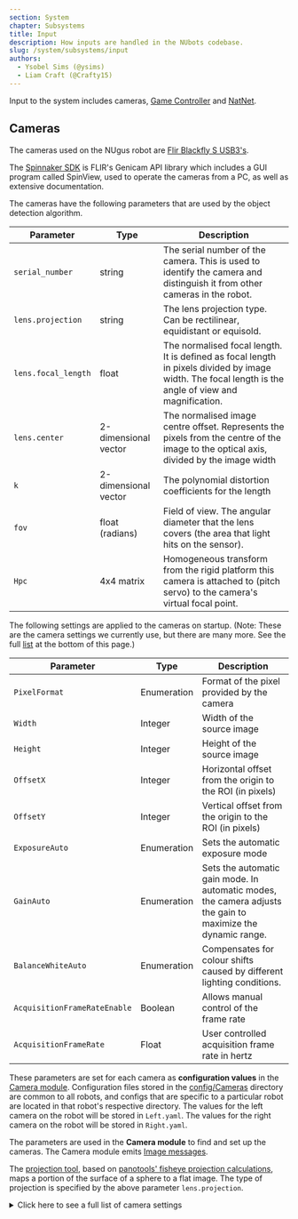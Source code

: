 ```yaml
---
section: System
chapter: Subsystems
title: Input
description: How inputs are handled in the NUbots codebase.
slug: /system/subsystems/input
authors:
  - Ysobel Sims (@ysims)
  - Liam Craft (@Crafty15)
---
```


Input to the system includes cameras, [Game Controller](https://github.com/RoboCup-Humanoid-TC/GameController) and [NatNet](https://optitrack.com/products/natnet-sdk/).

## Cameras

The cameras used on the NUgus robot are [Flir Blackfly S USB3's](https://www.flir.com/support/products/blackfly-s-usb3/?vertical=machine+vision&segment=iis#Overview).

The [Spinnaker SDK](https://www.flir.com/support-center/iis/machine-vision/downloads/spinnaker-sdk-and-firmware-download/) is FLIR's Genicam API library which includes a GUI program called SpinView, used to operate the cameras from a PC, as well as extensive documentation.

The cameras have the following parameters that are used by the object detection algorithm.

| Parameter           | Type                 | Description                                                                                                                                           |
| ------------------- | -------------------- | ----------------------------------------------------------------------------------------------------------------------------------------------------- |
| `serial_number`     | string               | The serial number of the camera. This is used to identify the camera and distinguish it from other cameras in the robot.                              |
| `lens.projection`   | string               | The lens projection type. Can be rectilinear, equidistant or equisold.                                                                                |
| `lens.focal_length` | float                | The normalised focal length. It is defined as focal length in pixels divided by image width. The focal length is the angle of view and magnification. |
| `lens.center`       | 2-dimensional vector | The normalised image centre offset. Represents the pixels from the centre of the image to the optical axis, divided by the image width                |
| `k`                 | 2-dimensional vector | The polynomial distortion coefficients for the length                                                                                                 |
| `fov`               | float (radians)      | Field of view. The angular diameter that the lens covers (the area that light hits on the sensor).                                                    |
| `Hpc`               | 4x4 matrix           | Homogeneous transform from the rigid platform this camera is attached to (pitch servo) to the camera's virtual focal point.                           |

The following settings are applied to the cameras on startup. (Note: These are the camera settings we currently use, but there are many more. See the full <a href="#settings_list">list</a> at the bottom of this page.)

| Parameter                    | Type        | Description                                                                                                  |
| ---------------------------- | ----------- | ------------------------------------------------------------------------------------------------------------ |
| `PixelFormat`                | Enumeration | Format of the pixel provided by the camera                                                                   |
| `Width`                      | Integer     | Width of the source image                                                                                    |
| `Height`                     | Integer     | Height of the source image                                                                                   |
| `OffsetX`                    | Integer     | Horizontal offset from the origin to the ROI (in pixels)                                                     |
| `OffsetY`                    | Integer     | Vertical offset from the origin to the ROI (in pixels)                                                       |
| `ExposureAuto`               | Enumeration | Sets the automatic exposure mode                                                                             |
| `GainAuto`                   | Enumeration | Sets the automatic gain mode. In automatic modes, the camera adjusts the gain to maximize the dynamic range. |
| `BalanceWhiteAuto`           | Enumeration | Compensates for colour shifts caused by different lighting conditions.                                       |
| `AcquisitionFrameRateEnable` | Boolean     | Allows manual control of the frame rate                                                                      |
| `AcquisitionFrameRate`       | Float       | User controlled acquisition frame rate in hertz                                                              |

These parameters are set for each camera as **configuration values** in the [Camera module](https://github.com/NUbots/NUbots/tree/main/module/input/Camera/data/config). Configuration files stored in the [config/Cameras](https://github.com/NUbots/NUbots/tree/main/module/input/Camera/data/config/Cameras) directory are common to all robots, and configs that are specific to a particular robot are located in that robot's respective directory. The values for the left camera on the robot will be stored in `Left.yaml`. The values for the right camera on the robot will be stored in `Right.yaml`.

The parameters are used in the **Camera module** to find and set up the cameras. The Camera module emits [Image messages](https://github.com/NUbots/NUbots/tree/main/shared/message/input/Image.proto).

The [projection tool](https://github.com/NUbots/NUbots/tree/main/shared/utility/vision/projection.hpp), based on [panotools' fisheye projection calculations](https://wiki.panotools.org/Fisheye_Projection), maps a portion of the surface of a sphere to a flat image. The type of projection is specified by the above parameter `lens.projection`.

<details id="settings_list">

  <summary>Click here to see a full list of camera settings</summary>

**This file is a print out directly from the cameras using the [arv-tool-0.8](https://github.com/AravisProject/aravis) command line utility.**

```json
Point Grey Research-1E100115138C-0115138C (USB3)
Category    : 'Root'
Category    : 'AcquisitionControl'
    Enumeration  : [RW] 'AcquisitionMode'
        EnumEntry   : 'MultiFrame'
        EnumEntry   : 'SingleFrame'
        EnumEntry   : 'Continuous'
    Command      : [WO] 'AcquisitionStart'
    Command      : [WO] 'AcquisitionStop'
    Integer      : [RW] 'AcquisitionFrameCount'
    Integer      : [RW] 'AcquisitionBurstFrameCount'
    Enumeration  : [RW] 'ExposureMode'
        EnumEntry   : 'TriggerWidth'
        EnumEntry   : 'Timed'
    Float        : [RW] 'ExposureTime'
    Enumeration  : [RW] 'ExposureAuto'
        EnumEntry   : 'Continuous'
        EnumEntry   : 'Once'
        EnumEntry   : 'Off'
    Float        : [RW] 'AcquisitionFrameRate'
    Float        : [RO] 'AcquisitionResultingFrameRate'
    Boolean      : [RW] 'AcquisitionFrameRateEnable'
    Float        : [RW] 'AcquisitionLineRate'
    Enumeration  : [RW] 'TriggerSelector'
          * TriggerMode
          * TriggerSoftware
          * TriggerSource
          * TriggerActivation
          * TriggerOverlap
          * TriggerDelay
        EnumEntry   : 'FrameBurstStart'
        EnumEntry   : 'FrameStart'
        EnumEntry   : 'AcquisitionStart'
    Enumeration  : [RW] 'TriggerMode'
        EnumEntry   : 'On'
        EnumEntry   : 'Off'
    Command      : [WO] 'TriggerSoftware'
    Enumeration  : [RW] 'TriggerSource'
        EnumEntry   : 'LogicBlock1'
        EnumEntry   : 'LogicBlock0'
        EnumEntry   : 'Counter1End'
        EnumEntry   : 'Counter0End'
        EnumEntry   : 'Counter1Start'
        EnumEntry   : 'Counter0Start'
        EnumEntry   : 'UserOutput3'
        EnumEntry   : 'UserOutput2'
        EnumEntry   : 'UserOutput1'
        EnumEntry   : 'UserOutput0'
        EnumEntry   : 'Line3'
        EnumEntry   : 'Line2'
        EnumEntry   : 'Line0'
        EnumEntry   : 'Software'
    Enumeration : 'TriggerActivation' (Not available)
        EnumEntry   : 'AnyEdge'
        EnumEntry   : 'RisingEdge'
        EnumEntry   : 'FallingEdge'
        EnumEntry   : 'LevelHigh'
        EnumEntry   : 'LevelLow'
    Enumeration  : [RW] 'TriggerOverlap'
        EnumEntry   : 'ReadOut'
        EnumEntry   : 'Off'
    Float        : [RW] 'TriggerDelay'
    Enumeration  : [RW] 'SensorShutterMode'
        EnumEntry   : 'Global'
Category    : 'AnalogControl'
    Enumeration  : [RW] 'GainSelector'
          * GainRaw
          * Gain
        EnumEntry   : 'All'
    Float        : [RW] 'Gain'
    Enumeration  : [RW] 'GainAuto'
        EnumEntry   : 'Continuous'
        EnumEntry   : 'Once'
        EnumEntry   : 'Off'
    Enumeration  : [RW] 'BlackLevelSelector'
          * BlackLevelRaw
          * BlackLevel
        EnumEntry   : 'Digital'
        EnumEntry   : 'Analog'
        EnumEntry   : 'All'
    Float        : [RW] 'BlackLevel'
    Enumeration  : [RW] 'BalanceRatioSelector'
          * BalanceRatio
        EnumEntry   : 'Blue'
        EnumEntry   : 'Red'
    Float        : [RW] 'BalanceRatio'
    Enumeration  : [RW] 'BalanceWhiteAuto'
        EnumEntry   : 'Continuous'
        EnumEntry   : 'Once'
        EnumEntry   : 'Off'
    Float        : [RW] 'Gamma'
    Boolean      : [RW] 'GammaEnable'
    Boolean     : 'SharpeningEnable' (Not available)
    Boolean     : 'SharpeningAuto' (Not available)
    Float       : 'Sharpening' (Not available)
    Float       : 'SharpeningThreshold' (Not available)
Category    : 'ImageFormatControl'
    Integer      : [RO] 'SensorWidth'
    Integer      : [RO] 'SensorHeight'
    Integer      : [RO] 'WidthMax'
    Integer      : [RO] 'HeightMax'
    Integer      : [RW] 'Width'
    Integer      : [RW] 'Height'
    Integer      : [RW] 'OffsetX'
    Integer      : [RW] 'OffsetY'
    Enumeration  : [RW] 'PixelFormat'
        EnumEntry   : 'BGRa8'
        EnumEntry   : 'BGR8'
        EnumEntry   : 'YCbCr411_8'
        EnumEntry   : 'YCbCr422_8'
        EnumEntry   : 'YCbCr8'
        EnumEntry   : 'BayerBG12p' (Not available)
        EnumEntry   : 'BayerGB12p' (Not available)
        EnumEntry   : 'BayerRG12p'
        EnumEntry   : 'BayerGR12p' (Not available)
        EnumEntry   : 'Mono12p'
        EnumEntry   : 'YUV444Packed'
        EnumEntry   : 'YUV422Packed'
        EnumEntry   : 'YUV411Packed'
        EnumEntry   : 'BayerBG12Packed' (Not available)
        EnumEntry   : 'BayerGB12Packed' (Not available)
        EnumEntry   : 'BayerRG12Packed'
        EnumEntry   : 'BayerGR12Packed' (Not available)
        EnumEntry   : 'Mono12Packed'
        EnumEntry   : 'BayerBG16' (Not available)
        EnumEntry   : 'BayerGB16' (Not available)
        EnumEntry   : 'BayerRG16'
        EnumEntry   : 'BayerGR16' (Not available)
        EnumEntry   : 'BayerBG8' (Not available)
        EnumEntry   : 'BayerGB8' (Not available)
        EnumEntry   : 'BayerRG8'
        EnumEntry   : 'BayerGR8' (Not available)
        EnumEntry   : 'RGB8Packed'
        EnumEntry   : 'Mono16'
        EnumEntry   : 'Mono8'
    Enumeration  : [RO] 'PixelSize'
        EnumEntry   : 'Bpp96'
        EnumEntry   : 'Bpp64'
        EnumEntry   : 'Bpp48'
        EnumEntry   : 'Bpp36'
        EnumEntry   : 'Bpp32'
        EnumEntry   : 'Bpp30'
        EnumEntry   : 'Bpp24'
        EnumEntry   : 'Bpp20'
        EnumEntry   : 'Bpp16'
        EnumEntry   : 'Bpp14'
        EnumEntry   : 'Bpp12'
        EnumEntry   : 'Bpp10'
        EnumEntry   : 'Bpp8'
        EnumEntry   : 'Bpp4'
        EnumEntry   : 'Bpp2'
        EnumEntry   : 'Bpp1'
    Enumeration  : [RO] 'PixelColorFilter'
        EnumEntry   : 'BayerBG'
        EnumEntry   : 'BayerGR'
        EnumEntry   : 'BayerGB'
        EnumEntry   : 'BayerRG'
        EnumEntry   : 'None'
    Integer      : [RO] 'PixelDynamicRangeMin'
    Integer      : [RO] 'PixelDynamicRangeMax'
    Boolean      : [RW] 'IspEnable'
    Enumeration  : [RW] 'BinningSelector'
          * BinningHorizontalMode
          * BinningVerticalMode
          * BinningHorizontal
          * BinningVertical
        EnumEntry   : 'ISP'
        EnumEntry   : 'Sensor'
        EnumEntry   : 'All'
    Enumeration  : [RW] 'BinningHorizontalMode'
        EnumEntry   : 'Average'
        EnumEntry   : 'Sum'
    Enumeration  : [RW] 'BinningVerticalMode'
        EnumEntry   : 'Average'
        EnumEntry   : 'Sum'
    Integer      : [RW] 'BinningHorizontal'
    Integer      : [RW] 'BinningVertical'
    Enumeration  : [RW] 'DecimationSelector'
          * DecimationHorizontalMode
          * DecimationVerticalMode
          * DecimationHorizontal
          * DecimationVertical
        EnumEntry   : 'Sensor'
        EnumEntry   : 'All'
    Enumeration  : [RW] 'DecimationHorizontalMode'
        EnumEntry   : 'Discard'
    Enumeration  : [RW] 'DecimationVerticalMode'
        EnumEntry   : 'Discard'
    Integer      : [RW] 'DecimationHorizontal'
    Integer      : [RW] 'DecimationVertical'
    Boolean      : [RW] 'ReverseX'
    Boolean      : [RW] 'ReverseY'
    Enumeration  : [RW] 'TestPatternGeneratorSelector'
          * TestPattern
        EnumEntry   : 'PipelineStart'
        EnumEntry   : 'Sensor'
    Enumeration  : [RW] 'TestPattern'
        EnumEntry   : 'SensorTestPattern'
        EnumEntry   : 'Increment' (Not available)
        EnumEntry   : 'Off'
    Enumeration  : [RW] 'AdcBitDepth'
        EnumEntry   : 'Bit10'
Category    : 'DeviceControl'
    Enumeration  : [RO] 'DeviceScanType'
        EnumEntry   : 'Areascan'
    StringReg    : [RO] 'DeviceVendorName'
    StringReg    : [RO] 'DeviceModelName'
    StringReg    : [RO] 'SensorDescription'
    StringReg    : [RO] 'DeviceManufacturerInfo'
    StringReg    : [RO] 'DeviceVersion'
    StringReg    : [RO] 'DeviceFirmwareVersion'
    StringReg    : [RO] 'DeviceSerialNumber'
    StringReg    : [RO] 'DeviceID'
    StringReg    : [RW] 'DeviceUserID'
    Enumeration  : [RO] 'DeviceTLType'
        EnumEntry   : 'Custom'
        EnumEntry   : 'USB3Vision'
        EnumEntry   : 'CoaXPress'
        EnumEntry   : 'CameraLinkHS'
        EnumEntry   : 'CameraLink'
        EnumEntry   : 'GigEVision'
    Integer      : [RO] 'DeviceGenCPVersionMajor'
    Integer      : [RO] 'DeviceGenCPVersionMinor'
    Integer      : [RO] 'DeviceMaxThroughput'
    Integer      : [RO] 'DeviceLinkSpeed'
    Integer      : [RW] 'DeviceLinkThroughputLimit'
    Float        : [RW] 'DeviceLinkBandwidthReserve'
    Integer      : [RO] 'DeviceLinkCurrentThroughput'
    Command      : [WO] 'DeviceReset'
    Enumeration  : [RW] 'DeviceIndicatorMode'
        EnumEntry   : 'ErrorStatus'
        EnumEntry   : 'Active'
        EnumEntry   : 'Inactive'
    Float        : [RO] 'DeviceTemperature'
    Integer      : [RO] 'Timestamp'
    Command      : [WO] 'TimestampLatch'
    Integer      : [RO] 'TimestampIncrement'
    Enumeration  : [RW] 'DevicePowerSupplySelector'
          * PowerSupplyVoltage
          * PowerSupplyCurrent
        EnumEntry   : 'External'
    Float        : [RO] 'PowerSupplyVoltage'
    Float        : [RO] 'PowerSupplyCurrent'
    Integer      : [RO] 'DeviceUptime'
    Integer      : [RO] 'LinkUptime'
    Integer      : [RO] 'EnumerationCount'
    Command      : [WO] 'FactoryReset'
    Integer      : [RO] 'MaxDeviceResetTime'
Category    : 'TransportLayerControl'
    Integer      : [RO] 'PayloadSize'
    Integer      : [RW] 'TLParamsLocked'
    Category    : 'USB3Vision'
        Integer      : [RO] 'U3VMaxDeviceResponseTime'
        Integer      : [RW] 'U3VMessageChannelID'
        Integer      : [RW] 'U3VAccessPrivilege'
        Integer      : [RO] 'U3VVersionMajor'
        Integer      : [RO] 'U3VVersionMinor'
        Integer      : [RO] 'U3VCPCapability'
              * U3VCPSIRMAvailable
              * U3VCPEIRMAvailable
              * U3VCPIIDC2Available
        Boolean      : [RO] 'U3VCPSIRMAvailable'
        Boolean      : [RO] 'U3VCPEIRMAvailable'
        Boolean      : [RO] 'U3VCPIIDC2Available'
        Integer      : [RO] 'U3VMaxCommandTransferLength'
        Integer      : [RO] 'U3VMaxAcknowledgeTransferLength'
        Integer      : [RO] 'U3VNumberOfStreamChannels'
        Enumeration  : [RO] 'U3VCurrentSpeed'
            EnumEntry   : 'SuperSpeed'
            EnumEntry   : 'HighSpeed'
            EnumEntry   : 'FullSpeed'
            EnumEntry   : 'LowSpeed'
    Integer      : [RO] 'LinkErrorCount'
    Integer      : [RO] 'LinkRecoveryCount'
Category    : 'SequencerControl'
    Enumeration  : [RW] 'SequencerMode'
        EnumEntry   : 'On'
        EnumEntry   : 'Off'
    Enumeration  : [RW] 'SequencerConfigurationMode'
        EnumEntry   : 'On'
        EnumEntry   : 'Off'
    Enumeration  : [RO] 'SequencerConfigurationValid'
        EnumEntry   : 'Yes'
        EnumEntry   : 'No'
    Enumeration  : [RW] 'SequencerFeatureSelector'
          * SequencerFeatureEnable
        EnumEntry   : 'Height'
        EnumEntry   : 'Width'
        EnumEntry   : 'OffsetY'
        EnumEntry   : 'OffsetX'
        EnumEntry   : 'Gain'
        EnumEntry   : 'ExposureTime'
    Boolean      : [RW] 'SequencerFeatureEnable'
    Integer      : [RW] 'SequencerSetStart'
    Integer     : 'SequencerSetActive' (Not available)
    Integer      : [RW] 'SequencerSetSelector'
          * SequencerSetValid
          * SequencerSetSave
          * SequencerSetLoad
          * SequencerPathSelector
          * SequencerTriggerSource
          * SequencerTriggerActivation
          * SequencerSetNext
    Enumeration  : [RO] 'SequencerSetValid'
        EnumEntry   : 'Yes'
        EnumEntry   : 'No'
    Command      : [RW] 'SequencerSetSave'
    Command      : [RW] 'SequencerSetLoad'
    Integer      : [RW] 'SequencerPathSelector'
          * SequencerTriggerSource
          * SequencerTriggerActivation
          * SequencerSetNext
    Enumeration  : [RW] 'SequencerTriggerSource'
        EnumEntry   : 'FrameStart'
        EnumEntry   : 'Off'
    Enumeration : 'SequencerTriggerActivation' (Not available)
        EnumEntry   : 'LevelLow' (Not available)
        EnumEntry   : 'LevelHigh' (Not available)
        EnumEntry   : 'AnyEdge' (Not available)
        EnumEntry   : 'FallingEdge' (Not available)
        EnumEntry   : 'RisingEdge' (Not available)
    Integer     : 'SequencerSetNext' (Not available)
Category    : 'ColorTransformationControl'
    Enumeration : 'ColorTransformationSelector' (Not available)
        EnumEntry   : 'RGBtoYUV' (Not available)
        EnumEntry   : 'RGBtoRGB' (Not available)
    Boolean     : 'ColorTransformationEnable' (Not available)
    Enumeration : 'ColorTransformationValueSelector' (Not available)
        EnumEntry   : 'Offset2' (Not available)
        EnumEntry   : 'Offset1' (Not available)
        EnumEntry   : 'Offset0' (Not available)
        EnumEntry   : 'Gain22'
        EnumEntry   : 'Gain21'
        EnumEntry   : 'Gain20'
        EnumEntry   : 'Gain12'
        EnumEntry   : 'Gain11'
        EnumEntry   : 'Gain10'
        EnumEntry   : 'Gain02'
        EnumEntry   : 'Gain01'
        EnumEntry   : 'Gain00'
    Float       : 'ColorTransformationValue' (Not available)
    Enumeration  : [RW] 'RgbTransformLightSource'
        EnumEntry   : 'Custom'
        EnumEntry   : 'Shade8000K'
        EnumEntry   : 'Cloudy6500K'
        EnumEntry   : 'Daylight5000K'
        EnumEntry   : 'CoolFluorescent4000K'
        EnumEntry   : 'WarmFluorescent3000K'
        EnumEntry   : 'Tungsten2800K'
        EnumEntry   : 'General'
    Boolean     : 'SaturationEnable' (Not available)
    Float       : 'Saturation' (Not available)
Category    : 'AutoAlgorithmControl'
    Enumeration  : [RW] 'AutoAlgorithmSelector'
          * AasRoiEnable
          * AasRoiOffsetX
          * AasRoiOffsetY
          * AasRoiWidth
          * AasRoiHeight
        EnumEntry   : 'Ae'
        EnumEntry   : 'Awb'
    Boolean      : [RW] 'AasRoiEnable'
    Integer     : 'AasRoiOffsetX' (Not available)
    Integer     : 'AasRoiOffsetY' (Not available)
    Integer     : 'AasRoiWidth' (Not available)
    Integer     : 'AasRoiHeight' (Not available)
    Enumeration  : [RW] 'BalanceWhiteAutoProfile'
        EnumEntry   : 'Outdoor'
        EnumEntry   : 'Indoor'
    Float        : [RW] 'BalanceWhiteAutoLowerLimit'
    Float        : [RW] 'BalanceWhiteAutoUpperLimit'
    Float        : [RW] 'BalanceWhiteAutoDamping'
    Enumeration  : [RW] 'AutoExposureTargetGreyValueAuto'
        EnumEntry   : 'Continuous'
        EnumEntry   : 'Off'
    Float       : 'AutoExposureTargetGreyValue' (Not available)
    Enumeration  : [RW] 'AutoExposureLightingMode'
        EnumEntry   : 'Normal'
        EnumEntry   : 'Frontlight'
        EnumEntry   : 'Backlight'
    Enumeration  : [RW] 'AutoExposureMeteringMode'
        EnumEntry   : 'Partial'
        EnumEntry   : 'Spot'
        EnumEntry   : 'Average'
    Float        : [RW] 'AutoExposureExposureTimeLowerLimit'
    Float        : [RW] 'AutoExposureExposureTimeUpperLimit'
    Float        : [RW] 'AutoExposureGainLowerLimit'
    Float        : [RW] 'AutoExposureGainUpperLimit'
    Float        : [RW] 'AutoExposureGreyValueLowerLimit'
    Float        : [RW] 'AutoExposureGreyValueUpperLimit'
    Float        : [RW] 'AutoExposureEVCompensation'
    Float        : [RW] 'AutoExposureControlLoopDamping'
    Enumeration  : [RW] 'AutoExposureControlPriority'
        EnumEntry   : 'ExposureTime'
        EnumEntry   : 'Gain'
Category    : 'FlatFieldCorrectionControl'
    Boolean      : [RW] 'FfcEnable'
    Enumeration  : [RW] 'FfcMode'
        EnumEntry   : 'Calibration'
        EnumEntry   : 'User'
        EnumEntry   : 'Factory'
    Category    : 'FfcUserTableControl'
        Integer     : 'FfcUserTableXCoordinate' (Not available)
        Float       : 'FfcUserGain' (Not available)
        Integer     : 'FfcUserOffset' (Not available)
        Command     : 'FfcUserTableReset' (Not available)
        Command     : 'FfcUserTableSave' (Not available)
        Register    : 'FfcUserGainAll' (Not available)
        Register    : 'FfcUserOffsetAll' (Not available)
Category    : 'DefectivePixelCorrection'
    Boolean      : [RW] 'DefectCorrectStaticEnable'
    Enumeration  : [RW] 'DefectCorrectionMode'
        EnumEntry   : 'Highlight'
        EnumEntry   : 'Average'
    Integer      : [RW] 'DefectTablePixelCount'
    Integer      : [RW] 'DefectTableIndex'
          * DefectTableCoordinateX
          * DefectTableCoordinateY
    Integer      : [RW] 'DefectTableCoordinateX'
    Integer      : [RW] 'DefectTableCoordinateY'
    Command      : [RW] 'DefectTableApply'
    Command      : [WO] 'DefectTableSave'
    Command      : [RW] 'DefectTableFactoryRestore'
Category    : 'UserSetControl'
    Enumeration  : [RW] 'UserSetSelector'
          * UserSetLoad
          * UserSetSave
        EnumEntry   : 'UserSet1'
        EnumEntry   : 'UserSet0'
        EnumEntry   : 'Default'
    Command      : [RW] 'UserSetLoad'
    Command      : [RW] 'UserSetSave'
    Enumeration  : [RW] 'UserSetDefault'
        EnumEntry   : 'UserSet1'
        EnumEntry   : 'UserSet0'
        EnumEntry   : 'Default'
    Enumeration  : [RW] 'UserSetFeatureSelector'
        EnumEntry   : 'Width'
        EnumEntry   : 'V3_3EnableLine3'
        EnumEntry   : 'V3_3EnableLine2'
        EnumEntry   : 'V3_3EnableLine1'
        EnumEntry   : 'V3_3EnableLine0'
        EnumEntry   : 'UserOutputValueAll'
        EnumEntry   : 'TriggerSourceFrameStart'
        EnumEntry   : 'TriggerSourceFrameBurstStart'
        EnumEntry   : 'TriggerSourceAcquisitionStart'
        EnumEntry   : 'TriggerOverlapFrameStart'
        EnumEntry   : 'TriggerOverlapFrameBurstStart'
        EnumEntry   : 'TriggerOverlapAcquisitionStart'
        EnumEntry   : 'TriggerModeFrameStart'
        EnumEntry   : 'TriggerModeFrameBurstStart'
        EnumEntry   : 'TriggerModeAcquisitionStart'
        EnumEntry   : 'TriggerDelayFrameStart'
        EnumEntry   : 'TriggerDelayFrameBurstStart'
        EnumEntry   : 'TriggerDelayAcquisitionStart'
        EnumEntry   : 'TriggerActivationFrameStart'
        EnumEntry   : 'TriggerActivationFrameBurstStart'
        EnumEntry   : 'TriggerActivationAcquisitionStart'
        EnumEntry   : 'TransferOperationMode'
        EnumEntry   : 'TransferControlMode'
        EnumEntry   : 'TransferBlockCount'
        EnumEntry   : 'TestPatternSensor'
        EnumEntry   : 'TestPatternPipelineStart'
        EnumEntry   : 'SharpeningThreshold'
        EnumEntry   : 'SharpeningEnable'
        EnumEntry   : 'SharpeningAuto'
        EnumEntry   : 'Sharpening'
        EnumEntry   : 'SensorShutterMode'
        EnumEntry   : 'SaturationEnable'
        EnumEntry   : 'Saturation'
        EnumEntry   : 'RgbTransformLightSource'
        EnumEntry   : 'ReverseY'
        EnumEntry   : 'ReverseX'
        EnumEntry   : 'PixelFormat'
        EnumEntry   : 'OffsetY'
        EnumEntry   : 'OffsetX'
        EnumEntry   : 'LogicBlockLUTOutputValueAllLogicBlock1Value'
        EnumEntry   : 'LogicBlockLUTOutputValueAllLogicBlock1Enable'
        EnumEntry   : 'LogicBlockLUTOutputValueAllLogicBlock0Value'
        EnumEntry   : 'LogicBlockLUTOutputValueAllLogicBlock0Enable'
        EnumEntry   : 'LogicBlockLUTInputSourceLogicBlock1Input3'
        EnumEntry   : 'LogicBlockLUTInputSourceLogicBlock1Input2'
        EnumEntry   : 'LogicBlockLUTInputSourceLogicBlock1Input1'
        EnumEntry   : 'LogicBlockLUTInputSourceLogicBlock1Input0'
        EnumEntry   : 'LogicBlockLUTInputSourceLogicBlock0Input3'
        EnumEntry   : 'LogicBlockLUTInputSourceLogicBlock0Input2'
        EnumEntry   : 'LogicBlockLUTInputSourceLogicBlock0Input1'
        EnumEntry   : 'LogicBlockLUTInputSourceLogicBlock0Input0'
        EnumEntry   : 'LogicBlockLUTInputActivationLogicBlock1Input3'
        EnumEntry   : 'LogicBlockLUTInputActivationLogicBlock1Input2'
        EnumEntry   : 'LogicBlockLUTInputActivationLogicBlock1Input1'
        EnumEntry   : 'LogicBlockLUTInputActivationLogicBlock1Input0'
        EnumEntry   : 'LogicBlockLUTInputActivationLogicBlock0Input3'
        EnumEntry   : 'LogicBlockLUTInputActivationLogicBlock0Input2'
        EnumEntry   : 'LogicBlockLUTInputActivationLogicBlock0Input1'
        EnumEntry   : 'LogicBlockLUTInputActivationLogicBlock0Input0'
        EnumEntry   : 'LineSourceLine3'
        EnumEntry   : 'LineSourceLine2'
        EnumEntry   : 'LineSourceLine1'
        EnumEntry   : 'LineSourceLine0'
        EnumEntry   : 'LineModeLine3'
        EnumEntry   : 'LineModeLine2'
        EnumEntry   : 'LineModeLine1'
        EnumEntry   : 'LineModeLine0'
        EnumEntry   : 'LineInverterLine3'
        EnumEntry   : 'LineInverterLine2'
        EnumEntry   : 'LineInverterLine1'
        EnumEntry   : 'LineInverterLine0'
        EnumEntry   : 'LineFilterWidthLine3Deglitch'
        EnumEntry   : 'LineFilterWidthLine3Debounce'
        EnumEntry   : 'LineFilterWidthLine2Deglitch'
        EnumEntry   : 'LineFilterWidthLine2Debounce'
        EnumEntry   : 'LineFilterWidthLine1Deglitch'
        EnumEntry   : 'LineFilterWidthLine1Debounce'
        EnumEntry   : 'LineFilterWidthLine0Deglitch'
        EnumEntry   : 'LineFilterWidthLine0Debounce'
        EnumEntry   : 'LUTEnable'
        EnumEntry   : 'IspEnable'
        EnumEntry   : 'Height'
        EnumEntry   : 'GammaEnable'
        EnumEntry   : 'Gamma'
        EnumEntry   : 'GainAuto'
        EnumEntry   : 'GainAll'
        EnumEntry   : 'FfcMode'
        EnumEntry   : 'FfcEnable'
        EnumEntry   : 'ExposureTime'
        EnumEntry   : 'ExposureMode'
        EnumEntry   : 'ExposureAuto'
        EnumEntry   : 'ExposureActiveMode'
        EnumEntry   : 'EventNotificationExposureEnd'
        EnumEntry   : 'EventNotificationError'
        EnumEntry   : 'EvCompensationRaw'
        EnumEntry   : 'DeviceLinkThroughputLimit'
        EnumEntry   : 'DeviceLinkBandwidthReserve'
        EnumEntry   : 'DeviceIndicatorMode'
        EnumEntry   : 'DefectCorrectionMode'
        EnumEntry   : 'DefectCorrectStaticEnable'
        EnumEntry   : 'DecimationVerticalAll'
        EnumEntry   : 'DecimationHorizontalAll'
        EnumEntry   : 'CounterTriggerSourceCounter1'
        EnumEntry   : 'CounterTriggerSourceCounter0'
        EnumEntry   : 'CounterTriggerActivationCounter1'
        EnumEntry   : 'CounterTriggerActivationCounter0'
        EnumEntry   : 'CounterResetSourceCounter1'
        EnumEntry   : 'CounterResetSourceCounter0'
        EnumEntry   : 'CounterResetActivationCounter1'
        EnumEntry   : 'CounterResetActivationCounter0'
        EnumEntry   : 'CounterEventSourceCounter1'
        EnumEntry   : 'CounterEventSourceCounter0'
        EnumEntry   : 'CounterEventActivationCounter1'
        EnumEntry   : 'CounterEventActivationCounter0'
        EnumEntry   : 'CounterDurationCounter1'
        EnumEntry   : 'CounterDurationCounter0'
        EnumEntry   : 'CounterDelayCounter1'
        EnumEntry   : 'CounterDelayCounter0'
        EnumEntry   : 'ColorTransformationEnable'
        EnumEntry   : 'ChunkModeActive'
        EnumEntry   : 'ChunkEnableAll'
        EnumEntry   : 'BlackLevelAll'
        EnumEntry   : 'BinningVerticalMode'
        EnumEntry   : 'BinningVerticalAll'
        EnumEntry   : 'BinningHorizontalMode'
        EnumEntry   : 'BinningHorizontalAll'
        EnumEntry   : 'BalanceWhiteAutoUpperLimit'
        EnumEntry   : 'BalanceWhiteAutoProfile'
        EnumEntry   : 'BalanceWhiteAutoLowerLimit'
        EnumEntry   : 'BalanceWhiteAutoDamping'
        EnumEntry   : 'BalanceWhiteAuto'
        EnumEntry   : 'BalanceRatioRed'
        EnumEntry   : 'BalanceRatioBlue'
        EnumEntry   : 'AutoExposureTargetGreyValueAuto'
        EnumEntry   : 'AutoExposureTargetGreyValue'
        EnumEntry   : 'AutoExposureMeteringMode'
        EnumEntry   : 'AutoExposureLightingMode'
        EnumEntry   : 'AutoExposureGreyValueUpperLimit'
        EnumEntry   : 'AutoExposureGreyValueLowerLimit'
        EnumEntry   : 'AutoExposureGainUpperLimit'
        EnumEntry   : 'AutoExposureGainLowerLimit'
        EnumEntry   : 'AutoExposureExposureTimeUpperLimit'
        EnumEntry   : 'AutoExposureExposureTimeLowerLimit'
        EnumEntry   : 'AutoExposureEVCompensation'
        EnumEntry   : 'AutoExposureControlPriority'
        EnumEntry   : 'AutoExposureControlLoopDamping'
        EnumEntry   : 'AdcBitDepth'
        EnumEntry   : 'AcquisitionMode'
        EnumEntry   : 'AcquisitionLineRate'
        EnumEntry   : 'AcquisitionFrameRateEnable'
        EnumEntry   : 'AcquisitionFrameRate'
        EnumEntry   : 'AcquisitionFrameCount'
        EnumEntry   : 'AcquisitionBurstFrameCount'
        EnumEntry   : 'AasRoiWidthAwb'
        EnumEntry   : 'AasRoiWidthAe'
        EnumEntry   : 'AasRoiOffsetYAwb'
        EnumEntry   : 'AasRoiOffsetYAe'
        EnumEntry   : 'AasRoiOffsetXAwb'
        EnumEntry   : 'AasRoiOffsetXAe'
        EnumEntry   : 'AasRoiHeightAwb'
        EnumEntry   : 'AasRoiHeightAe'
        EnumEntry   : 'AasRoiEnableAwb'
        EnumEntry   : 'AasRoiEnableAe'
    Boolean      : [RO] 'UserSetFeatureEnable'
Category    : 'ChunkDataControl'
    Boolean      : [RW] 'ChunkModeActive'
    Enumeration  : [RW] 'ChunkSelector'
          * ChunkEnable
        EnumEntry   : 'SequencerSetActive'
        EnumEntry   : 'Timestamp'
        EnumEntry   : 'PixelFormat'
        EnumEntry   : 'BlackLevel'
        EnumEntry   : 'Gain'
        EnumEntry   : 'ExposureTime'
        EnumEntry   : 'Height'
        EnumEntry   : 'Width'
        EnumEntry   : 'OffsetY'
        EnumEntry   : 'OffsetX'
        EnumEntry   : 'FrameID'
        EnumEntry   : 'CRC'
        EnumEntry   : 'Image'
    Boolean      : [RW] 'ChunkEnable'
    Integer      : [RO] 'ChunkImage'
    Integer      : [RO] 'ChunkCRC'
    Integer      : [RO] 'ChunkFrameID'
    Integer      : [RO] 'ChunkOffsetX'
    Integer      : [RO] 'ChunkOffsetY'
    Integer      : [RO] 'ChunkWidth'
    Integer      : [RO] 'ChunkHeight'
    Enumeration  : [RO] 'ChunkPixelFormat'
        EnumEntry   : 'YCbCr601_422_8_CbYCrY'
        EnumEntry   : 'BayerBG8'
        EnumEntry   : 'BayerGB8'
        EnumEntry   : 'BayerRG8'
        EnumEntry   : 'BayerGR8'
        EnumEntry   : 'YUV422Packed'
        EnumEntry   : 'RGB8Packed'
        EnumEntry   : 'Mono16'
        EnumEntry   : 'Mono12Packed'
        EnumEntry   : 'Mono8'
    Float        : [RO] 'ChunkExposureTime'
    Enumeration  : [RW] 'ChunkGainSelector'
          * ChunkGain
        EnumEntry   : 'Blue'
        EnumEntry   : 'Green'
        EnumEntry   : 'Red'
        EnumEntry   : 'All'
    Float        : [RO] 'ChunkGain'
    Enumeration  : [RW] 'ChunkBlackLevelSelector'
          * ChunkBlackLevel
        EnumEntry   : 'All'
    Float        : [RO] 'ChunkBlackLevel'
    Integer      : [RO] 'ChunkTimestamp'
    Integer      : [RO] 'ChunkSequencerSetActive'
Category    : 'LUTControl'
    Enumeration  : [RW] 'LUTSelector'
          * LUTEnable
          * LUTIndex
          * LUTValue
          * LUTValueAll
        EnumEntry   : 'LUT1'
    Boolean      : [RW] 'LUTEnable'
    Integer      : [RW] 'LUTIndex'
          * LUTValue
    Integer      : [RW] 'LUTValue'
    Register     : [RW] 'LUTValueAll'
Category    : 'EventControl'
    Enumeration  : [RW] 'EventSelector'
          * EventNotification
        EnumEntry   : 'ExposureEnd'
        EnumEntry   : 'Error'
    Enumeration  : [RW] 'EventNotification'
        EnumEntry   : 'Off'
        EnumEntry   : 'On'
    Category    : 'EventExposureEndData'
        Integer      : [RO] 'EventExposureEnd'
        Integer      : [RO] 'EventExposureEndTimestamp'
        Integer      : [RO] 'EventExposureEndFrameID'
    Category    : 'EventErrorData'
        Integer      : [RO] 'EventError'
        Integer      : [RO] 'EventErrorTimestamp'
        Integer      : [RO] 'EventErrorFrameID'
        Integer      : [RO] 'EventErrorCode'
    Category    : 'EventTestData'
        Integer      : [RO] 'EventTest'
        Integer      : [RO] 'EventTestTimestamp'
Category    : 'CounterAndTimerControl'
    Enumeration  : [RW] 'CounterSelector'
          * CounterEventSource
          * CounterEventActivation
          * CounterDuration
          * CounterDelay
          * CounterValue
          * CounterTriggerSource
          * CounterTriggerActivation
          * CounterResetSource
          * CounterResetActivation
          * CounterValueAtReset
          * CounterStatus
        EnumEntry   : 'Counter1'
        EnumEntry   : 'Counter0'
    Enumeration  : [RW] 'CounterEventSource'
        EnumEntry   : 'FrameTriggerWait'
        EnumEntry   : 'ExposureEnd'
        EnumEntry   : 'ExposureStart'
        EnumEntry   : 'LogicBlock1'
        EnumEntry   : 'LogicBlock0'
        EnumEntry   : 'Counter1End'
        EnumEntry   : 'Counter0End'
        EnumEntry   : 'Counter1Start'
        EnumEntry   : 'Counter0Start'
        EnumEntry   : 'UserOutput3'
        EnumEntry   : 'UserOutput2'
        EnumEntry   : 'UserOutput1'
        EnumEntry   : 'UserOutput0'
        EnumEntry   : 'Line3'
        EnumEntry   : 'Line2'
        EnumEntry   : 'Line0'
        EnumEntry   : 'MHzTick'
        EnumEntry   : 'Off'
    Enumeration : 'CounterEventActivation' (Not available)
        EnumEntry   : 'AnyEdge'
        EnumEntry   : 'RisingEdge'
        EnumEntry   : 'FallingEdge'
        EnumEntry   : 'LevelHigh'
        EnumEntry   : 'LevelLow'
    Integer      : [RW] 'CounterDuration'
    Integer      : [RO] 'CounterValue'
    Integer     : 'CounterValueAtReset' (Not available)
    Enumeration  : [RW] 'CounterTriggerSource'
        EnumEntry   : 'FrameTriggerWait'
        EnumEntry   : 'ExposureEnd'
        EnumEntry   : 'ExposureStart'
        EnumEntry   : 'LogicBlock1'
        EnumEntry   : 'LogicBlock0'
        EnumEntry   : 'Counter1End'
        EnumEntry   : 'Counter0End'
        EnumEntry   : 'Counter1Start'
        EnumEntry   : 'Counter0Start'
        EnumEntry   : 'UserOutput3'
        EnumEntry   : 'UserOutput2'
        EnumEntry   : 'UserOutput1'
        EnumEntry   : 'UserOutput0'
        EnumEntry   : 'Line3'
        EnumEntry   : 'Line2'
        EnumEntry   : 'Line0'
        EnumEntry   : 'Off'
    Enumeration  : [RW] 'CounterTriggerActivation'
        EnumEntry   : 'AnyEdge'
        EnumEntry   : 'RisingEdge'
        EnumEntry   : 'FallingEdge'
        EnumEntry   : 'LevelHigh'
        EnumEntry   : 'LevelLow'
    Enumeration : 'CounterResetSource' (Not available)
        EnumEntry   : 'FrameTriggerWait'
        EnumEntry   : 'ExposureEnd'
        EnumEntry   : 'ExposureStart'
        EnumEntry   : 'LogicBlock1'
        EnumEntry   : 'LogicBlock0'
        EnumEntry   : 'Counter1End'
        EnumEntry   : 'Counter0End'
        EnumEntry   : 'Counter1Start'
        EnumEntry   : 'Counter0Start'
        EnumEntry   : 'UserOutput3'
        EnumEntry   : 'UserOutput2'
        EnumEntry   : 'UserOutput1'
        EnumEntry   : 'UserOutput0'
        EnumEntry   : 'Line3'
        EnumEntry   : 'Line2'
        EnumEntry   : 'Line0'
        EnumEntry   : 'Off'
    Enumeration : 'CounterResetActivation' (Not available)
        EnumEntry   : 'AnyEdge'
        EnumEntry   : 'RisingEdge'
        EnumEntry   : 'FallingEdge'
        EnumEntry   : 'LevelHigh'
        EnumEntry   : 'LevelLow'
    Enumeration  : [RO] 'CounterStatus'
        EnumEntry   : 'CounterOverflow'
        EnumEntry   : 'CounterCompleted'
        EnumEntry   : 'CounterActive'
        EnumEntry   : 'CounterTriggerWait'
        EnumEntry   : 'CounterIdle'https://github.com/AravisProject/aravis
Category    : 'TestControl'
    Integer      : [RW] 'TestPendingAck'
    Command      : [WO] 'TestEventGenerate'
    Integer      : [RW] 'Test0001'
    Integer      : [RO] 'GuiXmlManifestAddress'
    Command      : [WO] 'TriggerEventTest'
Category    : 'LogicBlockControl'
    Enumeration  : [RW] 'LogicBlockSelector'
          * LogicBlockLUTSelector
        EnumEntry   : 'LogicBlock1'
        EnumEntry   : 'LogicBlock0'
    Enumeration  : [RW] 'LogicBlockLUTSelector'
          * LogicBlockLUTOutputValueAll
          * LogicBlockLUTInputSelector
          * LogicBlockLUTRowIndex
        EnumEntry   : 'Enable'
        EnumEntry   : 'Value'
    Enumeration  : [RW] 'LogicBlockLUTInputSelector'
          * LogicBlockLUTInputSource
          * LogicBlockLUTInputActivation
        EnumEntry   : 'Input2'
        EnumEntry   : 'Input1'
        EnumEntry   : 'Input0'
    Enumeration  : [RW] 'LogicBlockLUTInputSource'
        EnumEntry   : 'AcquisitionActive'
        EnumEntry   : 'FrameTriggerWait'
        EnumEntry   : 'ExposureEnd'
        EnumEntry   : 'ExposureStart'
        EnumEntry   : 'LogicBlock1'
        EnumEntry   : 'LogicBlock0'
        EnumEntry   : 'Counter1End'
        EnumEntry   : 'Counter0End'
        EnumEntry   : 'Counter1Start'
        EnumEntry   : 'Counter0Start'
        EnumEntry   : 'UserOutput3'
        EnumEntry   : 'UserOutput2'
        EnumEntry   : 'UserOutput1'
        EnumEntry   : 'UserOutput0'
        EnumEntry   : 'Line3'
        EnumEntry   : 'Line2'
        EnumEntry   : 'Line0'
        EnumEntry   : 'Zero'
    Enumeration  : [RW] 'LogicBlockLUTInputActivation'
        EnumEntry   : 'AnyEdge'
        EnumEntry   : 'RisingEdge'
        EnumEntry   : 'FallingEdge'
        EnumEntry   : 'LevelHigh'
        EnumEntry   : 'LevelLow'
    Integer      : [RW] 'LogicBlockLUTOutputValueAll'
    Integer      : [RW] 'LogicBlockLUTRowIndex'
          * LogicBlockLUTOutputValue
    Boolean      : [RW] 'LogicBlockLUTOutputValue'
Category    : 'DigitalIOControl'
    Enumeration  : [RW] 'LineSelector'
          * LineMode
          * V3_3Enable
          * LineInverter
          * LineStatus
          * LineInputFilterSelector
          * LineSource
          * LineFormat
        EnumEntry   : 'Line3'
        EnumEntry   : 'Line2'
        EnumEntry   : 'Line1'
        EnumEntry   : 'Line0'
    Enumeration  : [RW] 'LineMode'
        EnumEntry   : 'Input'
    Boolean     : 'V3_3Enable' (Not available)
    Boolean      : [RW] 'LineInverter'
    Boolean      : [RO] 'LineStatus'
    Integer      : [RO] 'LineStatusAll'
    Enumeration  : [RW] 'LineInputFilterSelector'
          * LineFilterWidth
        EnumEntry   : 'Debounce'
        EnumEntry   : 'Deglitch'
    Float        : [RW] 'LineFilterWidth'
    Enumeration  : [RW] 'LineSource'
        EnumEntry   : 'Off'
    Enumeration  : [RO] 'LineFormat'
        EnumEntry   : 'OpenDrain' (Not available)
        EnumEntry   : 'OptoCoupled'
        EnumEntry   : 'TriState' (Not available)
        EnumEntry   : 'NoConnect' (Not available)
    Enumeration  : [RW] 'UserOutputSelector'
          * UserOutputValue
        EnumEntry   : 'UserOutput3'
        EnumEntry   : 'UserOutput2'
        EnumEntry   : 'UserOutput1'
        EnumEntry   : 'UserOutput0'
    Boolean      : [RW] 'UserOutputValue'
    Integer      : [RW] 'UserOutputValueAll'
Category    : 'FileAccessControl'
    Enumeration  : [RW] 'FileSelector'
          * FileOperationSelector_Val
          * FileOpenMode_Val
          * FileSize_Val
        EnumEntry   : 'UserFile1'
        EnumEntry   : 'UserSet1'
        EnumEntry   : 'UserSet0'
        EnumEntry   : 'UserSetDefault'
    Enumeration  : [RW] 'FileOperationSelector'
          * FileOperationExecute_Val
          * FileAccessOffset_Val
          * FileAccessLength_Val
          * FileOperationStatus_Val
          * FileOperationResult_Val
        EnumEntry   : 'Delete'
        EnumEntry   : 'Write'
        EnumEntry   : 'Read'
        EnumEntry   : 'Close'
        EnumEntry   : 'Open'
    Command      : [WO] 'FileOperationExecute'
    Enumeration  : [RW] 'FileOpenMode'
        EnumEntry   : 'ReadWrite'
        EnumEntry   : 'Write'
        EnumEntry   : 'Read'
    Register     : [RW] 'FileAccessBuffer'
    Integer      : [RW] 'FileAccessOffset'
    Integer      : [RW] 'FileAccessLength'
    Enumeration  : [RO] 'FileOperationStatus'
        EnumEntry   : 'Failure'
        EnumEntry   : 'Success'
    Integer      : [RO] 'FileOperationResult'
    Integer      : [RO] 'FileSize'
Category    : 'TransferControl'
    Enumeration  : [RW] 'TransferControlMode'
        EnumEntry   : 'UserControlled'
        EnumEntry   : 'Automatic'
        EnumEntry   : 'Basic'
    Enumeration : 'TransferOperationMode' (Not available)
        EnumEntry   : 'MultiBlock' (Not available)
        EnumEntry   : 'Continuous'
    Integer     : 'TransferBlockCount' (Not available)
    Integer      : [RO] 'TransferQueueMaxBlockCount'
    Integer      : [RO] 'TransferQueueCurrentBlockCount'
    Integer      : [RO] 'TransferQueueOverflowCount'
    Enumeration : 'TransferQueueMode' (Not available)
        EnumEntry   : 'FirstInFirstOut'
    Command     : 'TransferStart' (Not available)
    Command     : 'TransferStop' (Not available)

```

</details>

